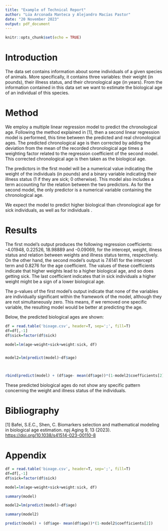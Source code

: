 ```yaml
---
title: "Example of Technical Report"
author: "Lúa Arconada Manteca y Alejandro Macías Pastor"
date: "20 November 2023"
output: pdf_document
---
```


```r
knitr::opts_chunk$set(echo = TRUE)
```

# Introduction

The data set contains information about some individuals of a given species of animals. More specifically, it contains three variables: their weight (in pounds), their illness status, and their chronological age (in years). From the information contained in this data set we want to estimate the biological age of an individual of this species.

# Method

We employ a multiple linear regression model to predict the chronological age. Following the method explained in [1], then a second linear regression model is performed, this time between the predicted and real chronological ages. The predicted chronological age is then corrected by adding the deviation from the mean of the recorded chronological age times a weighting factor related to the regression coefficient of the second model. This corrected chronological age is then taken as the biological age.

The predictors in the first model will be a numerical value indicating the weight of the individuals (in pounds) and a binary variable indicating their illness status (1 if they are sick; 0 otherwise). This model also includes a term accounting for the relation between the two predictors. As for the second model, the only predictor is a numerical variable containing the chronological age.

We expect the model to predict higher biological than chronological age for sick individuals, as well as for individuals .

# Results

The first model's output produces the following regression coefficients: -4.01948, 0.22526, 18.98889 and -0.09069, for the intercept, weight, illness status and relation between weights and illness status terms, respectively. On the other hand, the second model's output is 7.6141 for the intercept term and 0.8276 for the age coefficient. The values of these coefficients indicate that higher weights lead to a higher biological age, and so does getting sick. The last coefficient indicates that in sick individuals a higher weight might be a sign of a lower biological age.

The p-values of the first model's output indicate that none of the variables are individually significant within the framework of the model, although they are not simultaneously zero. This means, if we removed one specific variable, the resulting model would be better at predicting the age. 

Below, the predicted biological ages are shown:
```r
df = read.table('bioage.csv', header=T, sep=';', fill=T)
df=df[,-1]
df$sick=factor(df$sick)

model=lm(age~weight+sick+weight:sick, df)


model2=lm(predict(model)~df$age)



rbind(predict(model) + (df$age- mean(df$age))*(1-model2$coefficients[2]))
```

These predicted biological ages do not show any specific pattern concerning the weight and illness status of the individuals. 



# Bibliography

[1] Bafei, S.E.C., Shen, C. Biomarkers selection and mathematical modeling in biological age estimation. npj Aging 9, 13 (2023). <https://doi.org/10.1038/s41514-023-00110-8>

# Appendix

```r
df = read.table('bioage.csv', header=T, sep=';', fill=T)
df=df[,-1]
df$sick=factor(df$sick)

model=lm(age~weight+sick+weight:sick, df)

summary(model)

model2=lm(predict(model)~df$age)

summary(model2)

predict(model) + (df$age- mean(df$age))*(1-model2$coefficients[2])
```
